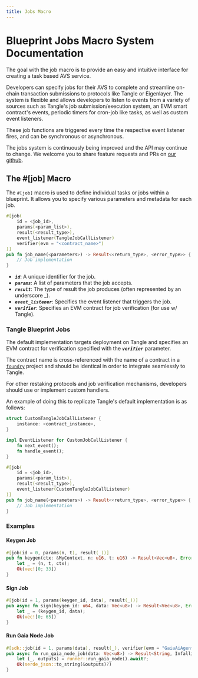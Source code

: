 ```yaml
---
title: Jobs Macro
---
```


# Blueprint Jobs Macro System Documentation

The goal with the job macro is to provide an easy and intuitive interface for creating a task based AVS service.

Developers can specify jobs for their AVS to complete and streamline on-chain transaction submissions to protocols like
Tangle or Eigenlayer. The system is flexible and allows developers to listen to events from a variety of sources such
as Tangle's job submission/execution system, an EVM smart contract's events, periodic timers for cron-job like tasks,
as well as custom event listeners.

These job functions are triggered every time the respective event listener fires, and can be synchronous or asynchronous.

The jobs system is continuously being improved and the API may continue to change.
We welcome you to share feature requests and PRs on [our github](https://github.com/tangle-network/gadget/issues).

## The #[job] Macro

The `#[job]` macro is used to define individual tasks or jobs within a blueprint. It allows you to specify various parameters and metadata for each job.

```rust
#[job(
    id = <job_id>,
    params(<param_list>),
    result(<result_type>),
    event_listener(TangleJobCallListener)
    verifier(evm = "<contract_name>")
)]
pub fn job_name(<parameters>) -> Result<<return_type>, <error_type>> {
    // Job implementation
}
```

- **_`id`_**: A unique identifier for the job.
- **_`params`_**: A list of parameters that the job accepts.
- **_`result`_**: The type of result the job produces (often represented by an underscore \_).
- **_`event_listener`_**: Specifies the event listener that triggers the job.
- **_`verifier`_**: Specifies an EVM contract for job verification (for use w/ Tangle).

### Tangle Blueprint Jobs

The default implementation targets deployment on Tangle and specifies an EVM contract for verification specified with
the **_`verifier`_** parameter.

The contract name is cross-referenced with the name of a contract in a [`foundry`](https://book.getfoundry.sh/) project
and should be identical in order to integrate seamlessly to Tangle.

For other restaking protocols and job verification mechanisms, developers should use or implement custom handlers.

An example of doing this to replicate Tangle's default implementation is as follows:

```rust
struct CustomTangleJobCallListener {
    instance: <contract_instance>,
}

impl EventListener for CustomJobCallListener {
    fn next_event();
    fn handle_event();
}

#[job(
    id = <job_id>,
    params(<param_list>),
    result(<result_type>),
    event_listener(CustomTangleJobCallListener)
)]
pub fn job_name(<parameters>) -> Result<<return_type>, <error_type>> {
    // Job implementation
}
```

### Examples

#### Keygen Job

```rust
#[job(id = 0, params(n, t), result(_))]
pub fn keygen(ctx: &MyContext, n: u16, t: u16) -> Result<Vec<u8>, Error> {
    let _ = (n, t, ctx);
    Ok(vec![0; 33])
}
```

#### Sign Job

```rust
#[job(id = 1, params(keygen_id, data), result(_))]
pub async fn sign(keygen_id: u64, data: Vec<u8>) -> Result<Vec<u8>, Error> {
    let _ = (keygen_id, data);
    Ok(vec![0; 65])
}
```

#### Run Gaia Node Job

```rust
#[sdk::job(id = 1, params(data), result(_), verifier(evm = "GaiaAiAgentBlueprint"))]
pub async fn run_gaia_node_job(data: Vec<u8>) -> Result<String, Infallible> {
    let (_, outputs) = runner::run_gaia_node().await?;
    Ok(serde_json::to_string(&outputs)?)
}
```
